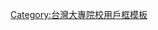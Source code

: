 {{Userbox
  |id=<!--注意合理使用之规定：“绝对不能将“合理使用”之图片，放入个人的用户页面进行展示。”-->
  |id-c=#FFFFFF
  |info=這個用戶是'''[[遠東科技大學]]'''的學生、校友或教職人員。
  |info-c=#F1EE3D
  |info-s=10
  |border-c=#2C1D70
}}<includeonly>[[Category:遠東科技大學維基人|{{PAGENAME}}]]</includeonly>
<noinclude>
[[Category:台灣大專院校用戶框模板]]
</noinclude>